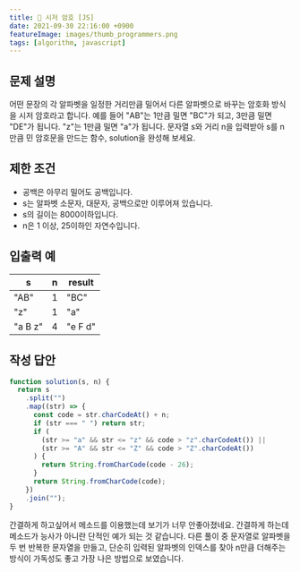 ```yaml
---
title: 🔐 시저 암호 [JS]
date: 2021-09-30 22:16:00 +0900
featureImage: images/thumb_programmers.png
tags: [algorithm, javascript]
---
```


## 문제 설명

어떤 문장의 각 알파벳을 일정한 거리만큼 밀어서 다른 알파벳으로 바꾸는 암호화 방식을 시저 암호라고 합니다.
예를 들어 "AB"는 1만큼 밀면 "BC"가 되고, 3만큼 밀면 "DE"가 됩니다. "z"는 1만큼 밀면 "a"가 됩니다.
문자열 s와 거리 n을 입력받아 s를 n만큼 민 암호문을 만드는 함수, solution을 완성해 보세요.

## 제한 조건

- 공백은 아무리 밀어도 공백입니다.
- s는 알파벳 소문자, 대문자, 공백으로만 이루어져 있습니다.
- s의 길이는 8000이하입니다.
- n은 1 이상, 25이하인 자연수입니다.

## 입출력 예

| s       | n   | result  |
| ------- | --- | ------- |
| "AB"    | 1   | "BC"    |
| "z"     | 1   | "a"     |
| "a B z" | 4   | "e F d" |

## 작성 답안

```js
function solution(s, n) {
  return s
    .split("")
    .map((str) => {
      const code = str.charCodeAt() + n;
      if (str === " ") return str;
      if (
        (str >= "a" && str <= "z" && code > "z".charCodeAt()) ||
        (str >= "A" && str <= "Z" && code > "Z".charCodeAt())
      ) {
        return String.fromCharCode(code - 26);
      }
      return String.fromCharCode(code);
    })
    .join("");
}
```

간결하게 하고싶어서 메소드를 이용했는데 보기가 너무 안좋아졌네요. 간결하게 하는데 메소드가 능사가 아니란 단적인 예가 되는 것 같습니다.
다른 풀이 중 문자열로 알파벳을 두 번 반복한 문자열을 만들고, 단순히 입력된 알파벳의 인덱스를 찾아 n만큼 더해주는 방식이 가독성도 좋고 가장 나은 방법으로 보였습니다.
